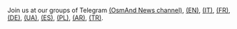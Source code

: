  Join us at our groups of Telegram <a href="https://t.me/OsmAnd_News">(OsmAnd News channel)</a>, <a href="https://t.me/OsmAndMaps">(EN)</a>, <a href="https://t.me/itosmand">(IT)</a>,  <a href="https://t.me/frosmand">(FR)</a>, <a href="https://t.me/deosmand">(DE)</a>, <a href="https://t.me/uaosmand">(UA)</a>, <a href="https://t.me/osmand_es">(ES)</a>, <a href="https://t.me/osmand_pl">(PL)</a>, <a href="https://t.me/+NwG00ihXJlBjZTA0">(AR)</a>, <a href="https://t.me/OsmAndTR">(TR)</a>.